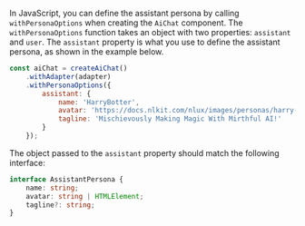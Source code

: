 In JavaScript, you can define the assistant persona by calling `withPersonaOptions` when creating the `AiChat` component.
The `withPersonaOptions` function takes an object with two properties: `assistant` and `user`. The `assistant` property is
what you use to define the assistant persona, as shown in the example below.

```javascript
const aiChat = createAiChat()
    .withAdapter(adapter)
    .withPersonaOptions({
        assistant: {
            name: 'HarryBotter',
            avatar: 'https://docs.nlkit.com/nlux/images/personas/harry-botter.png',
            tagline: 'Mischievously Making Magic With Mirthful AI!'
        }
    });
```

The object passed to the `assistant` property should match the following interface:

```typescript
interface AssistantPersona {
    name: string;
    avatar: string | HTMLElement;
    tagline?: string;
}
```
